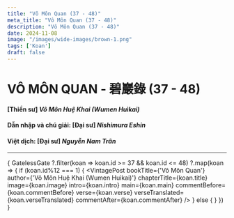 ```yaml
---
title: "Vô Môn Quan (37 - 48)"
meta_title: "Vô Môn Quan (37 - 48)"
description: "Vô Môn Quan (37 - 48)"
date: 2024-11-08
image: "/images/wide-images/brown-1.png"
tags: ['Koan']
draft: false
---
```



<div class="container vi-koans">

  # VÔ MÔN QUAN - 碧巖錄 (37 - 48)

  #### [Thiền sư] <em>Vô Môn Huệ Khai (Wumen Huìkai)</em>

  #### Dẫn nhập và chú giải: [Đại sư] <em>Nishimura Eshin</em>

  #### Việt dịch: [Đại sư] <em>Nguyễn Nam Trân</em>

  ***

  {
    GatelessGate
      ?.filter(koan => koan.id >= 37 && koan.id <= 48)
      ?.map(koan => {
        if (koan.id%12 === 1) {
          <VintagePost bookTitle={'Vô Môn Quan'} author={'Vô Môn Huệ Khai (Wumen Huìkai)'}
                       chapterTitle={koan.title} image={koan.image}
                       intro={koan.intro} main={koan.main}
                       commentBefore={koan.commentBefore}
                       verse={koan.verse} verseTranslated={koan.verseTranslated}
                       commentAfter={koan.commentAfter}
          />
        } else {
          <VintagePost chapterTitle={koan.title} image={koan.image}
                       intro={koan.intro} main={koan.main}
                       commentBefore={koan.commentBefore}
                       verse={koan.verse} verseTranslated={koan.verseTranslated}
                       commentAfter={koan.commentAfter}
          />
        }
      })
  }

</div>
